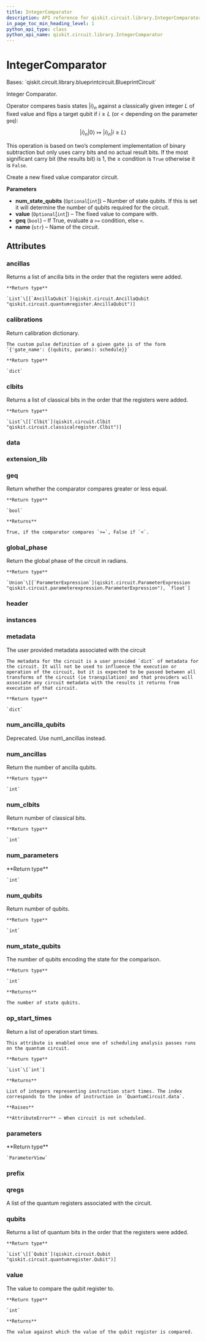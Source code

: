 ```yaml
---
title: IntegerComparator
description: API reference for qiskit.circuit.library.IntegerComparator
in_page_toc_min_heading_level: 1
python_api_type: class
python_api_name: qiskit.circuit.library.IntegerComparator
---
```


# IntegerComparator

<Class id="qiskit.circuit.library.IntegerComparator" isDedicatedPage={true} github="https://github.com/qiskit/qiskit/tree/stable/0.23/qiskit/circuit/library/arithmetic/integer_comparator.py" signature="IntegerComparator(num_state_qubits=None, value=None, geq=True, name='cmp')" modifiers="class">
  Bases: `qiskit.circuit.library.blueprintcircuit.BlueprintCircuit`

  Integer Comparator.

  Operator compares basis states $|i\rangle_n$ against a classically given integer $L$ of fixed value and flips a target qubit if $i \geq L$ (or $<$ depending on the parameter `geq`):

$$
|i\rangle_n |0\rangle \mapsto |i\rangle_n |i \geq L\rangle
$$

  This operation is based on two’s complement implementation of binary subtraction but only uses carry bits and no actual result bits. If the most significant carry bit (the results bit) is 1, the $\geq$ condition is `True` otherwise it is `False`.

  Create a new fixed value comparator circuit.

  **Parameters**

  *   **num\_state\_qubits** (`Optional`\[`int`]) – Number of state qubits. If this is set it will determine the number of qubits required for the circuit.
  *   **value** (`Optional`\[`int`]) – The fixed value to compare with.
  *   **geq** (`bool`) – If True, evaluate a `>=` condition, else `<`.
  *   **name** (`str`) – Name of the circuit.

  ## Attributes

  ### ancillas

  <Attribute id="qiskit.circuit.library.IntegerComparator.ancillas">
    Returns a list of ancilla bits in the order that the registers were added.

    **Return type**

    `List`\[[`AncillaQubit`](qiskit.circuit.AncillaQubit "qiskit.circuit.quantumregister.AncillaQubit")]
  </Attribute>

  ### calibrations

  <Attribute id="qiskit.circuit.library.IntegerComparator.calibrations">
    Return calibration dictionary.

    The custom pulse definition of a given gate is of the form `{'gate_name': {(qubits, params): schedule}}`

    **Return type**

    `dict`
  </Attribute>

  ### clbits

  <Attribute id="qiskit.circuit.library.IntegerComparator.clbits">
    Returns a list of classical bits in the order that the registers were added.

    **Return type**

    `List`\[[`Clbit`](qiskit.circuit.Clbit "qiskit.circuit.classicalregister.Clbit")]
  </Attribute>

  ### data

  <Attribute id="qiskit.circuit.library.IntegerComparator.data" />

  ### extension\_lib

  <Attribute id="qiskit.circuit.library.IntegerComparator.extension_lib" attributeValue="'include &#x22;qelib1.inc&#x22;;'" />

  ### geq

  <Attribute id="qiskit.circuit.library.IntegerComparator.geq">
    Return whether the comparator compares greater or less equal.

    **Return type**

    `bool`

    **Returns**

    True, if the comparator compares `>=`, False if `<`.
  </Attribute>

  ### global\_phase

  <Attribute id="qiskit.circuit.library.IntegerComparator.global_phase">
    Return the global phase of the circuit in radians.

    **Return type**

    `Union`\[[`ParameterExpression`](qiskit.circuit.ParameterExpression "qiskit.circuit.parameterexpression.ParameterExpression"), `float`]
  </Attribute>

  ### header

  <Attribute id="qiskit.circuit.library.IntegerComparator.header" attributeValue="'OPENQASM 2.0;'" />

  ### instances

  <Attribute id="qiskit.circuit.library.IntegerComparator.instances" attributeValue="2111" />

  ### metadata

  <Attribute id="qiskit.circuit.library.IntegerComparator.metadata">
    The user provided metadata associated with the circuit

    The metadata for the circuit is a user provided `dict` of metadata for the circuit. It will not be used to influence the execution or operation of the circuit, but it is expected to be passed between all transforms of the circuit (ie transpilation) and that providers will associate any circuit metadata with the results it returns from execution of that circuit.

    **Return type**

    `dict`
  </Attribute>

  ### num\_ancilla\_qubits

  <Attribute id="qiskit.circuit.library.IntegerComparator.num_ancilla_qubits">
    Deprecated. Use num\_ancillas instead.
  </Attribute>

  ### num\_ancillas

  <Attribute id="qiskit.circuit.library.IntegerComparator.num_ancillas">
    Return the number of ancilla qubits.

    **Return type**

    `int`
  </Attribute>

  ### num\_clbits

  <Attribute id="qiskit.circuit.library.IntegerComparator.num_clbits">
    Return number of classical bits.

    **Return type**

    `int`
  </Attribute>

  ### num\_parameters

  <Attribute id="qiskit.circuit.library.IntegerComparator.num_parameters">
    **Return type**

    `int`
  </Attribute>

  ### num\_qubits

  <Attribute id="qiskit.circuit.library.IntegerComparator.num_qubits">
    Return number of qubits.

    **Return type**

    `int`
  </Attribute>

  ### num\_state\_qubits

  <Attribute id="qiskit.circuit.library.IntegerComparator.num_state_qubits">
    The number of qubits encoding the state for the comparison.

    **Return type**

    `int`

    **Returns**

    The number of state qubits.
  </Attribute>

  ### op\_start\_times

  <Attribute id="qiskit.circuit.library.IntegerComparator.op_start_times">
    Return a list of operation start times.

    This attribute is enabled once one of scheduling analysis passes runs on the quantum circuit.

    **Return type**

    `List`\[`int`]

    **Returns**

    List of integers representing instruction start times. The index corresponds to the index of instruction in `QuantumCircuit.data`.

    **Raises**

    **AttributeError** – When circuit is not scheduled.
  </Attribute>

  ### parameters

  <Attribute id="qiskit.circuit.library.IntegerComparator.parameters">
    **Return type**

    `ParameterView`
  </Attribute>

  ### prefix

  <Attribute id="qiskit.circuit.library.IntegerComparator.prefix" attributeValue="'circuit'" />

  ### qregs

  <Attribute id="qiskit.circuit.library.IntegerComparator.qregs">
    A list of the quantum registers associated with the circuit.
  </Attribute>

  ### qubits

  <Attribute id="qiskit.circuit.library.IntegerComparator.qubits">
    Returns a list of quantum bits in the order that the registers were added.

    **Return type**

    `List`\[[`Qubit`](qiskit.circuit.Qubit "qiskit.circuit.quantumregister.Qubit")]
  </Attribute>

  ### value

  <Attribute id="qiskit.circuit.library.IntegerComparator.value">
    The value to compare the qubit register to.

    **Return type**

    `int`

    **Returns**

    The value against which the value of the qubit register is compared.
  </Attribute>
</Class>

